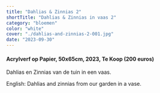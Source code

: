 ```yaml
---
title: "Dahlias & Zinnias 2"
shortTitle: "Dahlias & Zinnias in vaas 2"
category: "bloemen"
color: "white"
cover: "./dahlias-and-zinnias-2-001.jpg"
date: "2023-09-30"
---
```

    
#### Acrylverf op Papier, 50x65cm, 2023, Te Koop (200 euros)
Dahlias en Zinnias van de tuin in een vaas.


English: Dahlias and zinnias from our garden in a vase.